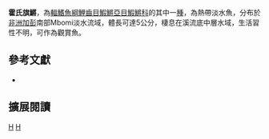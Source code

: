 {{Speciesbox 
| taxon = Aphyosemion hofmanni
| status = LC
| status_system = IUCN3.1
| authority =  [[Radda|Radda]], 1980
| synonyms = *''Aphyosemion hofmani,Radda, 1980 ''
}}
'''霍氏旗鱂'''，為[[輻鰭魚綱|輻鰭魚綱]][[鯉齒目|鯉齒目]][[鰕鱂亞目|鰕鱂亞目]][[鰕鱂科|鰕鱂科]]的其中一[[種|種]]，為熱帶淡水魚，分布於[[非洲|非洲]][[加彭|加彭]]南部Mbomi淡水流域，體長可達5公分，棲息在溪流底中層水域，生活習性不明，可作為觀賞魚。

== 參考文獻 ==
*{{FishBase_species|genus=Aphyosemion|species=hofmanni|year=2014|month=7}}

== 擴展閱讀 ==
{{refbegin}}
{{wikispecies-inline|Aphyosemion hofmanni|霍氏旗鱂}}
{{refend}}
{{Taxonbar|from=Q8202572}}

[[Category:觀賞魚|H]]
[[Category:旗鱂屬|H]]


{{魚類小作品}}